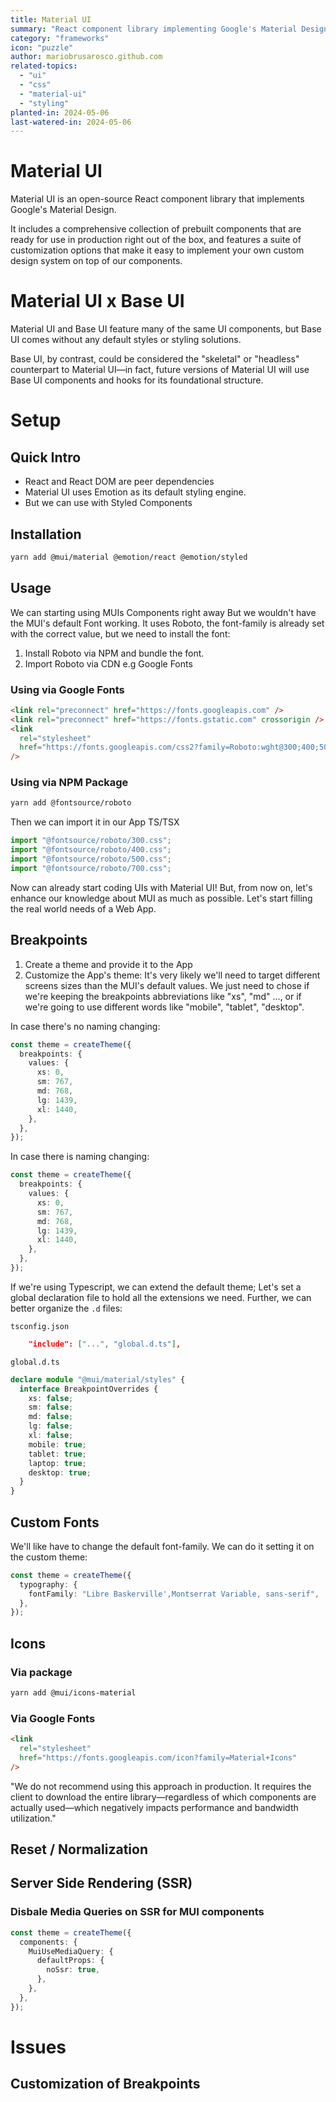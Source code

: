 ```yaml
---
title: Material UI
summary: "React component library implementing Google's Material Design"
category: "frameworks"
icon: "puzzle"
author: mariobrusarosco.github.com
related-topics:
  - "ui"
  - "css"
  - "material-ui"
  - "styling"
planted-in: 2024-05-06
last-watered-in: 2024-05-06
---
```


# Material UI

<Quote>
Material UI is an open-source React component library that implements Google's Material Design.

It includes a comprehensive collection of prebuilt components that are ready for use in production right out of the box, and features a suite of customization options that make it easy to implement your own custom design system on top of our components.

</Quote>

# Material UI x Base UI

<Quote>
Material UI and Base UI feature many of the same UI components, but Base UI comes without any default styles or styling solutions.

Base UI, by contrast, could be considered the "skeletal" or "headless" counterpart to Material UI—in fact, future versions of Material UI will use Base UI components and hooks for its foundational structure.

</Quote>

# Setup

## Quick Intro

- React and React DOM are peer dependencies
- Material UI uses Emotion as its default styling engine.
- But we can use with Styled Components

## Installation

```bash
yarn add @mui/material @emotion/react @emotion/styled
```

## Usage

We can starting using MUIs Components right away
But we wouldn't have the MUI's default Font working. It uses Roboto, the font-family is already set with the correct value, but we need to install the font:

1. Install Roboto via NPM and bundle the font.
2. Import Roboto via CDN e.g Google Fonts

### Using via Google Fonts

```html
<link rel="preconnect" href="https://fonts.googleapis.com" />
<link rel="preconnect" href="https://fonts.gstatic.com" crossorigin />
<link
  rel="stylesheet"
  href="https://fonts.googleapis.com/css2?family=Roboto:wght@300;400;500;700&display=swap"
/>
```

### Using via NPM Package

```bash
yarn add @fontsource/roboto
```

Then we can import it in our App TS/TSX

```jsx
import "@fontsource/roboto/300.css";
import "@fontsource/roboto/400.css";
import "@fontsource/roboto/500.css";
import "@fontsource/roboto/700.css";
```

Now can already start coding UIs with Material UI!
But, from now on, let's enhance our knowledge about MUI as much as possible. Let's start filling the real world needs of a Web App.

## Breakpoints

1. Create a theme and provide it to the App
2. Customize the App's theme:
   It's very likely we'll need to target different screens sizes than the MUI's default values. We just need to chose if we're keeping the breakpoints abbreviations like "xs", "md" ..., or if we're going to use different words like "mobile", "tablet", "desktop".

In case there's no naming changing:

```ts
const theme = createTheme({
  breakpoints: {
    values: {
      xs: 0,
      sm: 767,
      md: 768,
      lg: 1439,
      xl: 1440,
    },
  },
});
```

In case there is naming changing:

```ts
const theme = createTheme({
  breakpoints: {
    values: {
      xs: 0,
      sm: 767,
      md: 768,
      lg: 1439,
      xl: 1440,
    },
  },
});
```

If we're using Typescript, we can extend the default theme; Let's set a global declaration file to hold all the extensions we need. Further, we can better organize the `.d` files:

`tsconfig.json`

```json
	"include": ["...", "global.d.ts"],
```

`global.d.ts`

```ts
declare module "@mui/material/styles" {
  interface BreakpointOverrides {
    xs: false;
    sm: false;
    md: false;
    lg: false;
    xl: false;
    mobile: true;
    tablet: true;
    laptop: true;
    desktop: true;
  }
}
```

## Custom Fonts

We'll like have to change the default font-family. We can do it setting it on the custom theme:

```ts
const theme = createTheme({
  typography: {
    fontFamily: "Libre Baskerville',Montserrat Variable, sans-serif",
  },
});
```

## Icons

### Via package

```bash
yarn add @mui/icons-material
```

### Via Google Fonts

```html
<link
  rel="stylesheet"
  href="https://fonts.googleapis.com/icon?family=Material+Icons"
/>
```

<Quote>
  "We do not recommend using this approach in production. It requires the client
  to download the entire library—regardless of which components are actually
  used—which negatively impacts performance and bandwidth utilization."
</Quote>

## Reset / Normalization

## Server Side Rendering (SSR)

### Disbale Media Queries on SSR for MUI components

```ts
const theme = createTheme({
  components: {
    MuiUseMediaQuery: {
      defaultProps: {
        noSsr: true,
      },
    },
  },
});
```

# Issues

## Customization of Breakpoints
